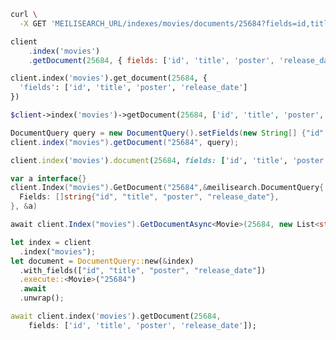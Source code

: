 <CodeGroup>

```bash cURL
curl \
  -X GET 'MEILISEARCH_URL/indexes/movies/documents/25684?fields=id,title,poster,release_date'
```

```javascript JS
client
    .index('movies')
    .getDocument(25684, { fields: ['id', 'title', 'poster', 'release_date'] })
```

```python Python
client.index('movies').get_document(25684, {
  'fields': ['id', 'title', 'poster', 'release_date']
})
```

```php PHP
$client->index('movies')->getDocument(25684, ['id', 'title', 'poster', 'release_date']);
```

```java Java
DocumentQuery query = new DocumentQuery().setFields(new String[] {"id", "title", "poster", "release_date"});
client.index("movies").getDocument("25684", query);
```

```ruby Ruby
client.index('movies').document(25684, fields: ['id', 'title', 'poster', 'release_date'])
```

```go Go
var a interface{}
client.Index("movies").GetDocument("25684",&meilisearch.DocumentQuery{
  Fields: []string{"id", "title", "poster", "release_date"},
}, &a)
```

```csharp C#
await client.Index("movies").GetDocumentAsync<Movie>(25684, new List<string> { "id", "title", "poster", "release_date" });
```

```rust Rust
let index = client
  .index("movies");
let document = DocumentQuery::new(&index)
  .with_fields(["id", "title", "poster", "release_date"])
  .execute::<Movie>("25684")
  .await
  .unwrap();
```

```dart Dart
await client.index('movies').getDocument(25684,
    fields: ['id', 'title', 'poster', 'release_date']);
```
</CodeGroup>